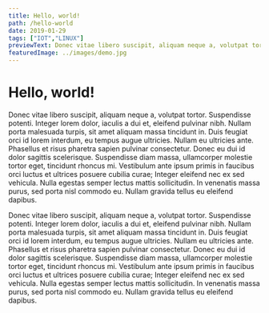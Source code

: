 ```yaml
---
title: Hello, world!
path: /hello-world
date: 2019-01-29
tags: ["IOT","LINUX"]
previewText: Donec vitae libero suscipit, aliquam neque a, volutpat tortor. Suspendisse potenti. Integer lorem dolor, iaculis a dui et, eleifend pulvinar nibh. Nullam porta malesuada turpis, sit amet aliquam massa tincidunt in. Duis feugiat orci id lorem interdum, eu tempus augue ultricies. Nullam eu ultricies ante. Phasellus et risus pharetra sapien pulvinar consectetur. Donec eu dui id dolor sagittis scelerisque. Suspendisse diam massa, ullamcorper molestie tortor eget, tincidunt rhoncus mi. Vestibulum ante ipsum primis in faucibus orci luctus et ultrices posuere cubilia curae; Integer eleifend nec ex sed vehicula. Nulla egestas semper lectus mattis sollicitudin. In venenatis massa purus, sed porta nisl commodo eu. Nullam gravida tellus eu eleifend dapibus.
featuredImage: ../images/demo.jpg
---
```

# Hello, world!
Donec vitae libero suscipit, aliquam neque a, volutpat tortor. Suspendisse potenti. Integer lorem dolor, iaculis a dui et, eleifend pulvinar nibh. Nullam porta malesuada turpis, sit amet aliquam massa tincidunt in. Duis feugiat orci id lorem interdum, eu tempus augue ultricies. Nullam eu ultricies ante. Phasellus et risus pharetra sapien pulvinar consectetur. Donec eu dui id dolor sagittis scelerisque. Suspendisse diam massa, ullamcorper molestie tortor eget, tincidunt rhoncus mi. Vestibulum ante ipsum primis in faucibus orci luctus et ultrices posuere cubilia curae; Integer eleifend nec ex sed vehicula. Nulla egestas semper lectus mattis sollicitudin. In venenatis massa purus, sed porta nisl commodo eu. Nullam gravida tellus eu eleifend dapibus.


Donec vitae libero suscipit, aliquam neque a, volutpat tortor. Suspendisse potenti. Integer lorem dolor, iaculis a dui et, eleifend pulvinar nibh. Nullam porta malesuada turpis, sit amet aliquam massa tincidunt in. Duis feugiat orci id lorem interdum, eu tempus augue ultricies. Nullam eu ultricies ante. Phasellus et risus pharetra sapien pulvinar consectetur. Donec eu dui id dolor sagittis scelerisque. Suspendisse diam massa, ullamcorper molestie tortor eget, tincidunt rhoncus mi. Vestibulum ante ipsum primis in faucibus orci luctus et ultrices posuere cubilia curae; Integer eleifend nec ex sed vehicula. Nulla egestas semper lectus mattis sollicitudin. In venenatis massa purus, sed porta nisl commodo eu. Nullam gravida tellus eu eleifend dapibus.